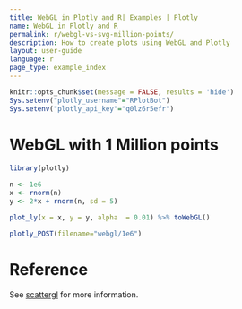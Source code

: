 ```yaml
---
title: WebGL in Plotly and R| Examples | Plotly
name: WebGL in Plotly and R
permalink: r/webgl-vs-svg-million-points/
description: How to create plots using WebGL and Plotly
layout: user-guide
language: r
page_type: example_index
---
```


```r
knitr::opts_chunk$set(message = FALSE, results = 'hide')
Sys.setenv("plotly_username"="RPlotBot")
Sys.setenv("plotly_api_key"="q0lz6r5efr")
```

# WebGL with 1 Million points 

```r
library(plotly)

n <- 1e6
x <- rnorm(n)
y <- 2*x + rnorm(n, sd = 5)

plot_ly(x = x, y = y, alpha  = 0.01) %>% toWebGL()
```

```r
plotly_POST(filename="webgl/1e6")
```

# Reference

See [scattergl](https://plot.ly/r/reference/#scattergl) for more information. 